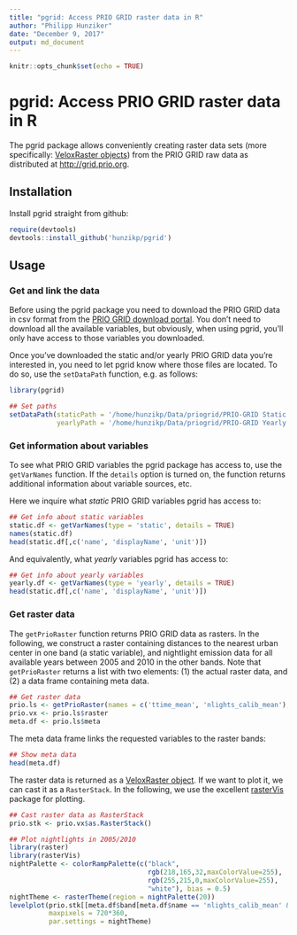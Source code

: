 ```yaml
---
title: "pgrid: Access PRIO GRID raster data in R"
author: "Philipp Hunziker"
date: "December 9, 2017"
output: md_document
---
```


```r
knitr::opts_chunk$set(echo = TRUE)
```

# pgrid: Access PRIO GRID raster data in R

The pgrid package allows conveniently creating raster data sets (more specifically: [VeloxRaster objects](https://github.com/hunzikp/velox)) from the PRIO GRID raw data as distributed at <http://grid.prio.org>. 

## Installation

Install pgrid straight from github:

```r
require(devtools)
devtools::install_github('hunzikp/pgrid')
```

## Usage

### Get and link the data

Before using the pgrid package you need to download the PRIO GRID data in csv format from the  [PRIO GRID download portal](http://grid.prio.org/#/download). 
You don't need to download all the available variables, but obviously, when using pgrid, you'll only have access to those variables you downloaded.

Once you've downloaded the static and/or yearly PRIO GRID data you're interested in, you need to let pgrid know where those files are located. To do so, use the `setDataPath` function, e.g. as follows:

```r
library(pgrid)

## Set paths
setDataPath(staticPath = '/home/hunzikp/Data/priogrid/PRIO-GRID Static Variables - 2017-12-08.csv',
            yearlyPath = '/home/hunzikp/Data/priogrid/PRIO-GRID Yearly Variables for 1946-2014 - 2017-12-08.csv')
```


### Get information about variables

To see what PRIO GRID variables the pgrid package has access to, use the `getVarNames` function. If the `details` option is turned on, the function returns additional information about variable sources, etc.

Here we inquire what *static* PRIO GRID variables pgrid has access to:
```r
## Get info about static variables
static.df <- getVarNames(type = 'static', details = TRUE)
names(static.df)
head(static.df[,c('name', 'displayName', 'unit')])
```
And equivalently, what *yearly* variables pgrid has access to:
```r
## Get info about yearly variables
yearly.df <- getVarNames(type = 'yearly', details = TRUE)
head(static.df[,c('name', 'displayName', 'unit')])
```

### Get raster data

The `getPrioRaster` function returns PRIO GRID data as rasters. 
In the following, we construct a raster containing distances to the nearest urban center in one band (a static variable), and nightlight emission data for all available years between 2005 and 2010 in the other bands.
Note that `getPrioRaster` returns a list with two elements: (1) the actual raster data, and (2) a data frame containing meta data. 

```r
## Get raster data
prio.ls <- getPrioRaster(names = c('ttime_mean', 'nlights_calib_mean'), years = 2005:2010)
prio.vx <- prio.ls$raster
meta.df <- prio.ls$meta
```

The meta data frame links the requested variables to the raster bands:

```r
## Show meta data
head(meta.df)
```

The raster data is returned as a [VeloxRaster object](https://github.com/hunzikp/velox). If we want to plot it, we can cast it as a `RasterStack`. In the following, we use the excellent [rasterVis](https://oscarperpinan.github.io/rastervis/) package for plotting.

```r
## Cast raster data as RasterStack
prio.stk <- prio.vx$as.RasterStack()

## Plot nightlights in 2005/2010
library(raster)
library(rasterVis)
nightPalette <- colorRampPalette(c("black", 
                                   rgb(218,165,32,maxColorValue=255), 
                                   rgb(255,215,0,maxColorValue=255), 
                                   "white"), bias = 0.5)
nightTheme <- rasterTheme(region = nightPalette(20))
levelplot(prio.stk[[meta.df$band[meta.df$name == 'nlights_calib_mean' & meta.df$year %in% c(2005,2010)]]], 
          maxpixels = 720*360, 
          par.settings = nightTheme)
```







